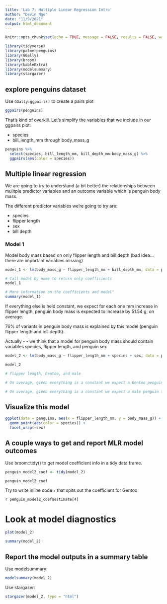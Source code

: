 ```yaml
---
title: 'Lab 7: Multiple Linear Regression Intro'
author: "Devin Ngo"
date: "11/9/2021"
output: html_document
---
```


```r
knitr::opts_chunk$set(echo = TRUE, message = FALSE, results = FALSE, warnings = FALSE)

library(tidyverse)
library(palmerpenguins)
library(GGally)
library(broom)
library(kableExtra)
library(modelsummary)
library(stargazer)
```

## explore penguins dataset 

Use `GGally:ggpairs()` to create a pairs plot 
```r
ggpairs(penguins)
```
That's kind of overkill. Let's simplify the variables that we include in our ggpairs plot:

- species 
- bill_length_mm through body_mass_g

```r
penguins %>% 
  select(species, bill_length_mm, bill_depth_mm:body_mass_g) %>% 
  ggpairs(aes(color = species))
```

## Multiple linear regression 

We are going to try to understand (a bit better) the relationships between mulitple predictor variables and an outcome variable which is penguin body mass. 

The different predictor variables we're going to try are:

- species 
- flipper length 
- sex
- bill depth 

### Model 1

Model body mass based on only flipper length and bill depth (bad idea... there are important variables missing)

```r
model_1 <- lm(body_mass_g ~ flipper_length_mm + bill_depth_mm, data = penguins)

# Call model by name to return only coefficients
model_1

# More information on the coefficients and model"
summary(model_1)
```

If everything else is held constant, we expect for each one mm increase in flipper length, penguin  body mass is expected to increase by 51.54 g, on average. 

76% of variants in penguin body mass is explained by this model (penguin flipper length and bill depth). 

Actually - - we think that a model for penguin body mass should contain variables species, flipper length, and penguin sex 

```r
model_2 <- lm(body_mass_g ~ flipper_length_mm + species + sex, data = penguins)

model_2

# flipper length, Gentoo, and male

# On average, given everything is a constant we expect a Gentoo penguin to be 836.26 larger in body mass than adelie on average. 

# On average, given everything is a constant we expect a male penguin to be 530.38 larger in body mass than female on average. 
```

## Visualize this model 

```r
ggplot(data = penguins, aes(x = flipper_length_mm, y = body_mass_g)) +
  geom_point(aes(color = species)) +
  facet_wrap(~sex)
```

## A couple ways to get and report MLR model outcomes 

Use broom::tidy() to get model coefficient info in a tidy data frame.

```r
penguin_model2_coef <- tidy(model_2)

penguin_model2_coef
```


Try to write inline code `r` that spits out the coefficient for Gentoo 

`r penguin_model2_coef$estimate[4]` 

# Look at model diagnostics 

```r
plot(model_2)

summary(model_2)
```

## Report the model outputs in a summary table 

Use modelsummary:
```r
modelsummary(model_2)
```

Use stargazer:
```r
stargazer(model_2, type = "html")
```



